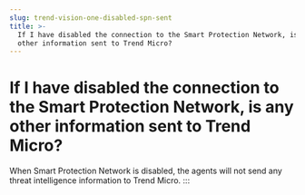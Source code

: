 ```yaml
---
slug: trend-vision-one-disabled-spn-sent
title: >-
  If I have disabled the connection to the Smart Protection Network, is any
  other information sent to Trend Micro?
---
```

# If I have disabled the connection to the Smart Protection Network, is any other information sent to Trend Micro?

When Smart Protection Network is disabled, the agents will not send any threat intelligence information to Trend Micro.
:::
